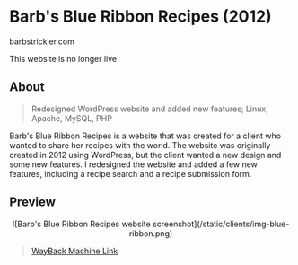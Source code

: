 # Barb's Blue Ribbon Recipes (2012)
<Thick>barbstrickler.com</Thick>

<Callout type='warning' emoji='⚠️'>
  This website is no longer live
</Callout>

## About

> Redesigned WordPress website and added new features; Linux, Apache, MySQL, PHP

Barb's Blue Ribbon Recipes is a website that was created for a client who wanted to share her recipes with the world. The website was originally created in 2012 using WordPress, but the client wanted a new design and some new features. I redesigned the website and added a few new features, including a recipe search and a recipe submission form.

## Preview

<Center>
	![Barb's Blue Ribbon Recipes website screenshot](/static/clients/img-blue-ribbon.png)
</Center>

> [WayBack Machine Link](https://web.archive.org/web/20110225054316/http://www.barbstrickler.com/)
